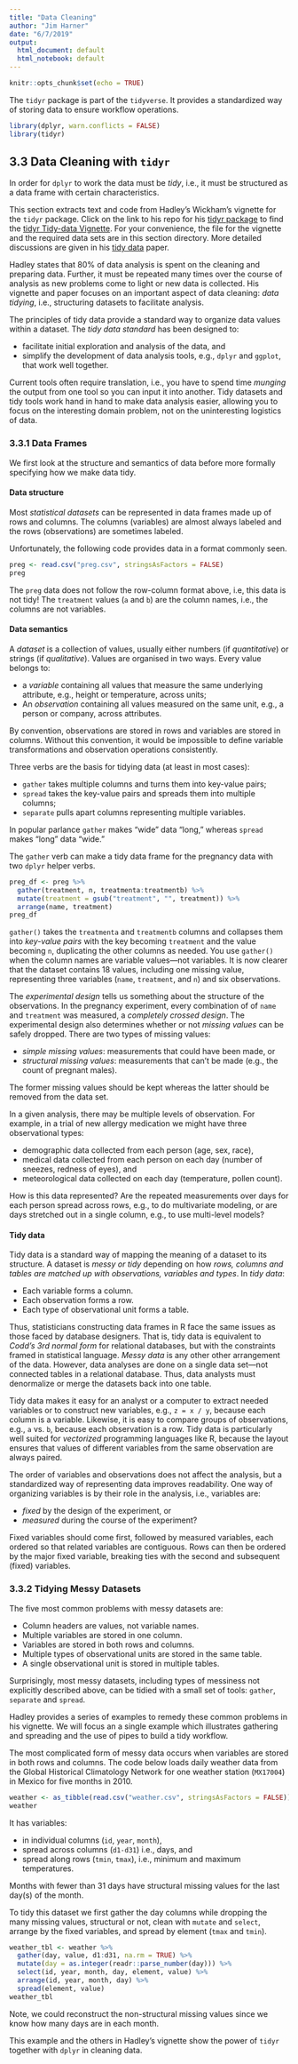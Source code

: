 ```yaml
---
title: "Data Cleaning"
author: "Jim Harner"
date: "6/7/2019"
output:
  html_document: default
  html_notebook: default
---
```


```r
knitr::opts_chunk$set(echo = TRUE)
```

The `tidyr` package is part of the `tidyverse`. It provides a standardized way of storing data to ensure workflow operations.
```r
library(dplyr, warn.conflicts = FALSE)
library(tidyr)
```

## 3.3 Data Cleaning with `tidyr`

In order for `dplyr` to work the data must be *tidy*, i.e., it must be structured as a data frame with certain characteristics.

This section extracts text and code from Hadley's Wickham's vignette for the `tidyr` package. Click on the link to his repo for his [tidyr package](https://github.com/hadley/tidyr) to find the [tidyr Tidy-data Vignette](https://github.com/hadley/tidyr/blob/master/vignettes/tidy-data.Rmd). For your convenience, the file for the vignette and the required data sets are in this section directory. More detailed discussions are given in his [tidy data](http://vita.had.co.nz/papers/tidy-data.html) paper.

Hadley states that 80% of data analysis is spent on the cleaning and preparing data. Further, it must be repeated many times over the course of analysis as new problems come to light or new data is collected. His vignette and paper focuses on an important aspect of data cleaning: *data tidying*, i.e., structuring datasets to facilitate analysis.

The principles of tidy data provide a standard way to organize data values within a dataset. The *tidy data standard* has been designed to:    

* facilitate initial exploration and analysis of the data, and  
* simplify the development of data analysis tools, e.g., `dplyr` and `ggplot`, that work well together.  

Current tools often require translation, i.e., you have to spend time *munging* the output from one tool so you can input it into another. Tidy datasets and tidy tools work hand in hand to make data analysis easier, allowing you to focus on the interesting domain problem, not on the uninteresting logistics of data.

### 3.3.1 Data Frames

We first look at the structure and semantics of data before more formally specifying how we make data tidy.

#### Data structure

Most *statistical datasets* can be represented in data frames made up of rows and columns. The columns (variables) are almost always labeled and the rows (observations) are sometimes labeled.

Unfortunately, the following code provides data in a format commonly seen.
```r
preg <- read.csv("preg.csv", stringsAsFactors = FALSE)
preg
```

The `preg` data  does not follow the row-column format above, i.e, this data is not tidy! The `treatment` values (`a` and `b`) are the column names, i.e., the columns are not variables.

#### Data semantics

A *dataset* is a collection of values, usually either numbers (if *quantitative*) or strings (if *qualitative*). Values are organised in two ways. Every value belongs to:    

* a *variable* containing all values that measure the same underlying attribute, e.g., height or temperature, across units;    
* An *observation* containing all values measured on the same unit, e.g., a person or company, across attributes.  

By convention, observations are stored in rows and variables are stored in columns. Without this convention, it would be impossible to define variable transformations and observation operations consistently.

Three verbs are the basis for tidying data (at least in most cases):  

* `gather` takes multiple columns and turns them into key-value pairs;  
* `spread` takes the key-value pairs and spreads them into multiple columns;  
* `separate` pulls apart columns representing multiple variables.  

In popular parlance `gather` makes "wide" data "long," whereas `spread` makes "long" data "wide."

The `gather` verb can make a tidy data frame for the pregnancy data with two `dplyr` helper verbs.
```r
preg_df <- preg %>% 
  gather(treatment, n, treatmenta:treatmentb) %>%
  mutate(treatment = gsub("treatment", "", treatment)) %>%
  arrange(name, treatment)
preg_df
```
`gather()` takes the `treatmenta` and `treatmentb` columns and collapses them into *key-value pairs* with the key becoming `treatment` and the value becoming `n`, duplicating the other columns as needed. You use `gather()` when the column names are variable values---not variables. It is now clearer that the dataset contains 18 values, including one missing value, representing three variables (`name`, `treatment`, and `n`) and six observations.

The *experimental design* tells us something about the structure of the observations. In the pregnancy experiment, every combination of of `name` and `treatment` was measured, a *completely crossed design*. The experimental design also determines whether or not *missing values* can be safely dropped. There are two types of missing values:  

* *simple missing values*: measurements that could have been made, or  
* *structural missing values*: measurements that can’t be made (e.g., the count of pregnant males).  

The former missing values should be kept whereas the latter should be removed from the data set.

In a given analysis, there may be multiple levels of observation. For example, in a trial of new allergy medication we might have three observational types:  

* demographic data collected from each person (age, sex, race),  
* medical data collected from each person on each day (number of sneezes, redness of eyes), and  
* meteorological data collected on each day (temperature, pollen count). 

How is this data represented? Are the repeated measurements over days for each person spread across rows, e.g., to do multivariate modeling, or are days stretched out in a single column, e.g., to use multi-level models? 

#### Tidy data

Tidy data is a standard way of mapping the meaning of a dataset to its structure. A dataset is *messy or tidy* depending on how *rows, columns and tables are matched up with observations, variables and types*. In *tidy data*:  

* Each variable forms a column.  
* Each observation forms a row.  
* Each type of observational unit forms a table. 

Thus, statisticians constructing data frames in R face the same issues as those faced by database designers. That is, tidy data is equivalent to *Codd’s 3rd normal form* for relational databases, but with the constraints framed in statistical language. *Messy data* is any other other arrangement of the data. However, data analyses are done on a single data set---not connected tables in a relational database. Thus, data analysts must denormalize or merge the datasets back into one table. 

Tidy data makes it easy for an analyst or a computer to extract needed variables or to construct new variables, e.g., `z = x / y`, because each column is a variable. Likewise, it is easy to compare groups of observations, e.g., `a` vs. `b`, because each observation is a row. Tidy data is particularly well suited for *vectorized* programming languages like R, because the layout ensures that values of different variables from the same observation are always paired. 

The order of variables and observations does not affect the analysis, but a standardized way of representing data improves readability. One way of organizing variables is by their role in the analysis, i.e., variables are:

* *fixed* by the design of the experiment, or  
* *measured* during the course of the experiment?  

Fixed variables should come first, followed by measured variables, each ordered so that related variables are contiguous. Rows can then be ordered by the major fixed variable, breaking ties with the second and subsequent (fixed) variables.

### 3.3.2 Tidying Messy Datasets

The five most common problems with messy datasets are:  

* Column headers are values, not variable names.  
* Multiple variables are stored in one column.  
* Variables are stored in both rows and columns.  
* Multiple types of observational units are stored in the same table.  
* A single observational unit is stored in multiple tables.  

Surprisingly, most messy datasets, including types of messiness not explicitly described above, can be tidied with a small set of tools: `gather`, `separate` and `spread`. 

Hadley provides a series of examples to remedy these common problems in his vignette. We will focus an a single example which illustrates gathering and spreading and the use of pipes to build a tidy workflow.

The most complicated form of messy data occurs when variables are stored in both rows and columns. The code below loads daily weather data from the Global Historical Climatology Network for one weather station (`MX17004`) in Mexico for five months in 2010.
```r
weather <- as_tibble(read.csv("weather.csv", stringsAsFactors = FALSE))
weather
```

It has variables:  

* in individual columns (`id`, `year`, `month`),  
* spread across columns (`d1-d31`) i.e., days, and  
* spread along rows (`tmin`, `tmax`), i.e., minimum and maximum temperatures.  

Months with fewer than 31 days have structural missing values for the last day(s) of the month.

To tidy this dataset we first gather the day columns while dropping the many missing values, structural or not, clean with `mutate` and `select`, arrange by the fixed variables, and spread by element (`tmax` and `tmin`).
```r
weather_tbl <- weather %>%
  gather(day, value, d1:d31, na.rm = TRUE) %>%
  mutate(day = as.integer(readr::parse_number(day))) %>%
  select(id, year, month, day, element, value) %>%
  arrange(id, year, month, day) %>%
  spread(element, value)
weather_tbl
```
Note, we could reconstruct the non-structural missing values since we know how many days are in each month. 

This example and the others in Hadley's vignette show the power of `tidyr` together with `dplyr` in cleaning data.
